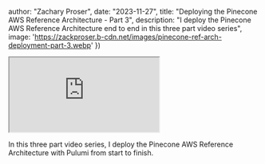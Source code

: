 


  author: "Zachary Proser",
  date: "2023-11-27",
  title: "Deploying the Pinecone AWS Reference Architecture - Part 3",
  description: "I deploy the Pinecone AWS Reference Architecture end to end in this three part video series",
  image: 'https://zackproser.b-cdn.net/images/pinecone-ref-arch-deployment-part-3.webp'
})


<iframe 
  className="youtube-video"
  src="https://www.youtube.com/embed/ArH4H1cGfzk"
  title="YouTube video player" 
  allow="fullscreen;">
</iframe>

In this three part video series, I deploy the Pinecone AWS Reference Architecture with Pulumi from start to finish.

